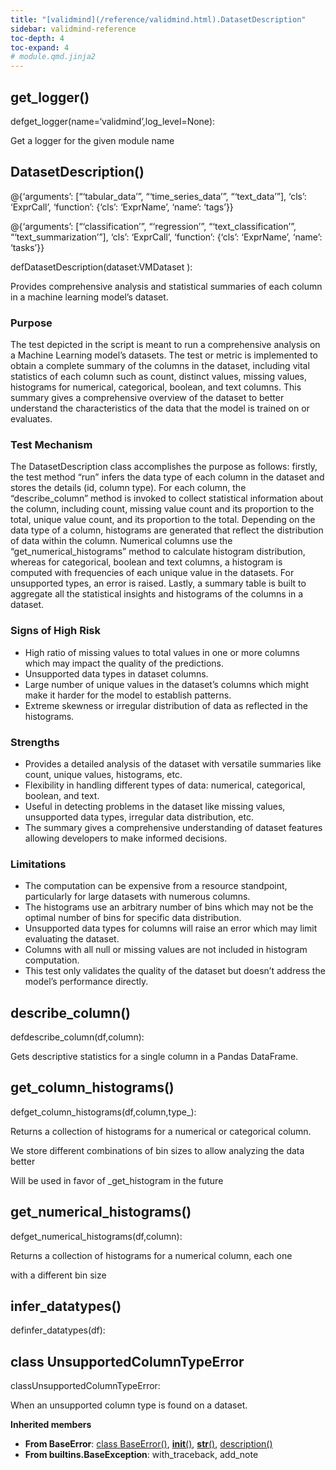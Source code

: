```yaml
---
title: "[validmind](/reference/validmind.html).DatasetDescription"
sidebar: validmind-reference
toc-depth: 4
toc-expand: 4
# module.qmd.jinja2
---
```


## get_logger<span class='muted'>()</span>

<!-- signatures.jinja2 -->

::: {.signature}

<span class="kw">def</span><span class="name">get_logger</span>(<span class="params"><span class="n">name</span><span class="o">=</span><span class="s1">'validmind'</span><span class="muted">,</span></span><span class="params"><span class="n">log_level</span><span class="o">=</span><span class="kc">None</span></span>):

:::

<!-- docstring.jinja2 -->

Get a logger for the given module name

<!-- function.qmd.jinja2 -->

## DatasetDescription[()]{.muted}

<!-- signatures.jinja2 -->

::: {.signature}

<div class="decorator">@<!-- types.jinja2 - format_type --><!-- DEBUG: ExprCall --><span class="n">{'arguments': ["'tabular_data'", "'time_series_data'", "'text_data'"], 'cls': 'ExprCall', 'function': {'cls': 'ExprName', 'name': 'tags'}}</span><!-- DEBUG is_mapping: True -->
<!-- DEBUG type_class: dict -->
<!-- DEBUG cls_value: ExprCall -->
<!-- DEBUG cls_type: str -->
</div><div class="decorator">@<!-- types.jinja2 - format_type --><!-- DEBUG: ExprCall --><span class="n">{'arguments': ["'classification'", "'regression'", "'text_classification'", "'text_summarization'"], 'cls': 'ExprCall', 'function': {'cls': 'ExprName', 'name': 'tasks'}}</span><!-- DEBUG is_mapping: True -->
<!-- DEBUG type_class: dict -->
<!-- DEBUG cls_value: ExprCall -->
<!-- DEBUG cls_type: str -->
</div>
<span class="kw">def</span><span class="name">DatasetDescription</span>(<span class="param"><span class="n">dataset</span><span class="p">:</span><!-- types.jinja2 - format_type --><!-- DEBUG: ExprName --><span class="n">VMDataset</span><!-- DEBUG is_mapping: True -->
<!-- DEBUG type_class: dict -->
<!-- DEBUG cls_value: ExprName -->
<!-- DEBUG cls_type: str -->
</span>):

:::

<!-- docstring.jinja2 -->

Provides comprehensive analysis and statistical summaries of each column in a machine learning model's dataset.

### Purpose

The test depicted in the script is meant to run a comprehensive analysis on a Machine Learning model's datasets. The test or metric is implemented to obtain a complete summary of the columns in the dataset, including vital statistics of each column such as count, distinct values, missing values, histograms for numerical, categorical, boolean, and text columns. This summary gives a comprehensive overview of the dataset to better understand the characteristics of the data that the model is trained on or evaluates.

### Test Mechanism

The DatasetDescription class accomplishes the purpose as follows: firstly, the test method "run" infers the data type of each column in the dataset and stores the details (id, column type). For each column, the "describe_column" method is invoked to collect statistical information about the column, including count, missing value count and its proportion to the total, unique value count, and its proportion to the total. Depending on the data type of a column, histograms are generated that reflect the distribution of data within the column. Numerical columns use the "get_numerical_histograms" method to calculate histogram distribution, whereas for categorical, boolean and text columns, a histogram is computed with frequencies of each unique value in the datasets. For unsupported types, an error is raised. Lastly, a summary table is built to aggregate all the statistical insights and histograms of the columns in a dataset.

### Signs of High Risk

- High ratio of missing values to total values in one or more columns which may impact the quality of the predictions.
- Unsupported data types in dataset columns.
- Large number of unique values in the dataset's columns which might make it harder for the model to establish patterns.
- Extreme skewness or irregular distribution of data as reflected in the histograms.

### Strengths

- Provides a detailed analysis of the dataset with versatile summaries like count, unique values, histograms, etc.
- Flexibility in handling different types of data: numerical, categorical, boolean, and text.
- Useful in detecting problems in the dataset like missing values, unsupported data types, irregular data distribution, etc.
- The summary gives a comprehensive understanding of dataset features allowing developers to make informed decisions.

### Limitations

- The computation can be expensive from a resource standpoint, particularly for large datasets with numerous columns.
- The histograms use an arbitrary number of bins which may not be the optimal number of bins for specific data distribution.
- Unsupported data types for columns will raise an error which may limit evaluating the dataset.
- Columns with all null or missing values are not included in histogram computation.
- This test only validates the quality of the dataset but doesn't address the model's performance directly.

<!-- function.qmd.jinja2 -->

## describe_column[()]{.muted}

<!-- signatures.jinja2 -->

::: {.signature}

<span class="kw">def</span><span class="name">describe_column</span>(<span class="params"><span class="n">df</span><span class="muted">,</span></span><span class="params"><span class="n">column</span></span>):

:::

<!-- docstring.jinja2 -->

Gets descriptive statistics for a single column in a Pandas DataFrame.

<!-- function.qmd.jinja2 -->

## get_column_histograms[()]{.muted}

<!-- signatures.jinja2 -->

::: {.signature}

<span class="kw">def</span><span class="name">get_column_histograms</span>(<span class="params"><span class="n">df</span><span class="muted">,</span></span><span class="params"><span class="n">column</span><span class="muted">,</span></span><span class="params"><span class="n">type\_</span></span>):

:::

<!-- docstring.jinja2 -->

Returns a collection of histograms for a numerical or categorical column.

We store different combinations of bin sizes to allow analyzing the data better

Will be used in favor of \_get_histogram in the future

<!-- function.qmd.jinja2 -->

## get_numerical_histograms[()]{.muted}

<!-- signatures.jinja2 -->

::: {.signature}

<span class="kw">def</span><span class="name">get_numerical_histograms</span>(<span class="params"><span class="n">df</span><span class="muted">,</span></span><span class="params"><span class="n">column</span></span>):

:::

<!-- docstring.jinja2 -->

Returns a collection of histograms for a numerical column, each one

with a different bin size

<!-- function.qmd.jinja2 -->

## infer_datatypes[()]{.muted}

<!-- signatures.jinja2 -->

::: {.signature}

<span class="kw">def</span><span class="name">infer_datatypes</span>(<span class="param"><span class="n">df</span></span>):

:::

<!-- class.qmd.jinja2 -->

## [class]{.muted} UnsupportedColumnTypeError

<!-- signatures.jinja2 -->

::: {.signature}

<span class="kw">class</span><span class="name">UnsupportedColumnTypeError</span>:

:::

<!-- docstring.jinja2 -->

When an unsupported column type is found on a dataset.

**Inherited members**

- **From BaseError**: [class BaseError[()]{.muted}](#class-baseerror), [__init__[()]{.muted}](#__init__), [__str__[()]{.muted}](#__str__), [description[()]{.muted}](#description)
- **From builtins.BaseException**: with_traceback, add_note
